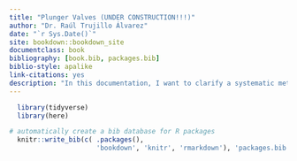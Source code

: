 ```yaml
--- 
title: "Plunger Valves (UNDER CONSTRUCTION!!!)"
author: "Dr. Raúl Trujillo Álvarez"
date: "`r Sys.Date()`"
site: bookdown::bookdown_site
documentclass: book
bibliography: [book.bib, packages.bib]
biblio-style: apalike
link-citations: yes
description: "In this documentation, I want to clarify a systematic method for the selection of cylinder types, sizes, pressure ratings, and trim sizes of the plunger control valves."
---
```


```r
  library(tidyverse)
  library(here)
```


```r
# automatically create a bib database for R packages
  knitr::write_bib(c( .packages(), 
                      'bookdown', 'knitr', 'rmarkdown'), 'packages.bib')
```
